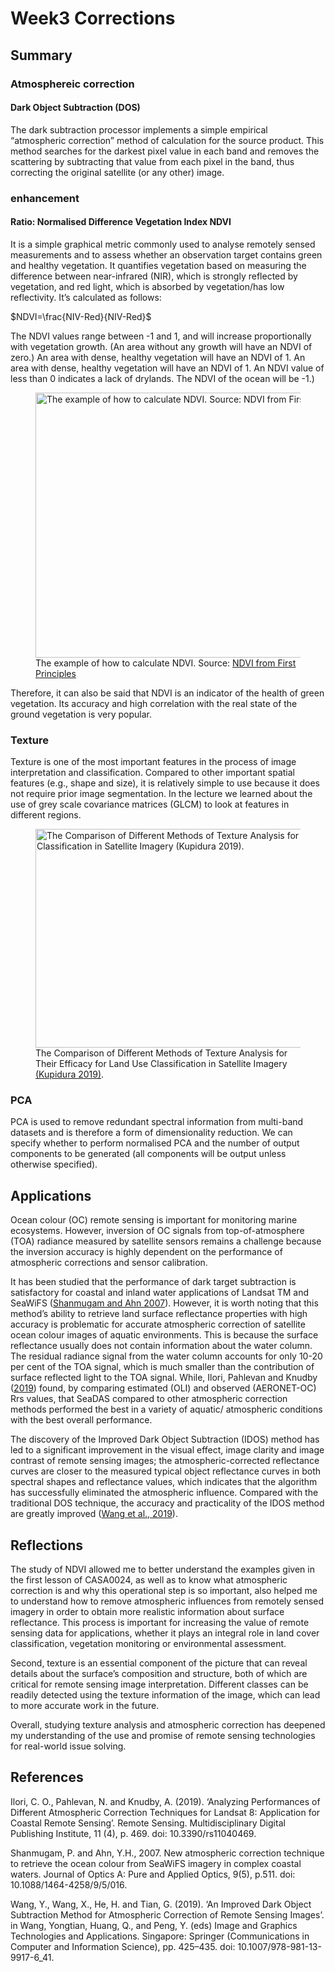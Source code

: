 # Week3 Corrections

## Summary

### Atmosphereic correction

#### Dark Object Subtraction (DOS)

The dark subtraction processor implements a simple empirical "atmospheric correction" method of calculation for the source product. This method searches for the darkest pixel value in each band and removes the scattering by subtracting that value from each pixel in the band, thus correcting the original satellite (or any other) image.


### enhancement

#### Ratio: Normalised Difference Vegetation Index NDVI

It is a simple graphical metric commonly used to analyse remotely sensed measurements and to assess whether an observation target contains green and healthy vegetation. It quantifies vegetation based on measuring the difference between near-infrared (NIR), which is strongly reflected by vegetation, and red light, which is absorbed by vegetation/has low reflectivity. It’s calculated as follows:

$NDVI=\frac{NIV-Red}{NIV-Red}$

The NDVI values range between -1 and 1, and will increase proportionally with vegetation growth. (An area without any growth will have an NDVI of zero.) An area with dense, healthy vegetation will have an NDVI of 1. An area with dense, healthy vegetation will have an NDVI of 1. An NDVI value of less than 0 indicates a lack of drylands. The NDVI of the ocean will be -1.)

![The example of how to calculate NDVI. Source: [NDVI from First Principles](https://www.streambatch.io/knowledge/ndvi-from-first-principles)](images/NDVI.png){fig-alt="Souce from:https://www.streambatch.io/knowledge/ndvi-from-first-principles" fig-align="center" width="528" height="424"}

Therefore, it can also be said that NDVI is an indicator of the health of green vegetation. Its accuracy and high correlation with the real state of the ground vegetation is very popular.

### Texture

Texture is one of the most important features in the process of image interpretation and classification. Compared to other important spatial features (e.g., shape and size), it is relatively simple to use because it does not require prior image segmentation. In the lecture we learned about the use of grey scale covariance matrices (GLCM) to look at features in different regions.

![The Comparison of Different Methods of Texture Analysis for Their Efficacy for Land Use Classification in Satellite Imagery [(Kupidura 2019)](https://doi.org/10.3390/rs11101233).](images/tex.png){fig-align="center" width="614" height="350"}

### PCA

PCA is used to remove redundant spectral information from multi-band datasets and is therefore a form of dimensionality reduction. We can specify whether to perform normalised PCA and the number of output components to be generated (all components will be output unless otherwise specified).

## Applications

Ocean colour (OC) remote sensing is important for monitoring marine ecosystems. However, inversion of OC signals from top-of-atmosphere (TOA) radiance measured by satellite sensors remains a challenge because the inversion accuracy is highly dependent on the performance of atmospheric corrections and sensor calibration.

It has been studied that the performance of dark target subtraction is satisfactory for coastal and inland water applications of Landsat TM and SeaWiFS ([Shanmugam and Ahn 2007](https://doi.org/10.1088/1464-4258/9/5/016)). However, it is worth noting that this method's ability to retrieve land surface reflectance properties with high accuracy is problematic for accurate atmospheric correction of satellite ocean colour images of aquatic environments. This is because the surface reflectance usually does not contain information about the water column. The residual radiance signal from the water column accounts for only 10-20 per cent of the TOA signal, which is much smaller than the contribution of surface reflected light to the TOA signal. While, Ilori, Pahlevan and Knudby ([2019](https://doi.org/10.3390/rs11040469)) found, by comparing estimated (OLI) and observed (AERONET-OC) Rrs values, that SeaDAS compared to other atmospheric correction methods performed the best in a variety of aquatic/ atmospheric conditions with the best overall performance.

The discovery of the Improved Dark Object Subtraction (IDOS) method has led to a significant improvement in the visual effect, image clarity and image contrast of remote sensing images; the atmospheric-corrected reflectance curves are closer to the measured typical object reflectance curves in both spectral shapes and reflectance values, which indicates that the algorithm has successfully eliminated the atmospheric influence. Compared with the traditional DOS technique, the accuracy and practicality of the IDOS method are greatly improved ([Wang et al., 2019](https://doi.org/10.1007/978-981-13-9917-6_41)).

## Reflections

The study of NDVI allowed me to better understand the examples given in the first lesson of CASA0024, as well as to know what atmospheric correction is and why this operational step is so important, also helped me to understand how to remove atmospheric influences from remotely sensed imagery in order to obtain more realistic information about surface reflectance. This process is important for increasing the value of remote sensing data for applications, whether it plays an integral role in land cover classification, vegetation monitoring or environmental assessment.

Second, texture is an essential component of the picture that can reveal details about the surface's composition and structure, both of which are critical for remote sensing image interpretation. Different classes can be readily detected using the texture information of the image, which can lead to more accurate work in the future.

Overall, studying texture analysis and atmospheric correction has deepened my understanding of the use and promise of remote sensing technologies for real-world issue solving.

## References
Ilori, C. O., Pahlevan, N. and Knudby, A. (2019). ‘Analyzing Performances of Different Atmospheric Correction Techniques for Landsat 8: Application for Coastal Remote Sensing’. Remote Sensing. Multidisciplinary Digital Publishing Institute, 11 (4), p. 469. doi: 10.3390/rs11040469.

Shanmugam, P. and Ahn, Y.H., 2007. New atmospheric correction technique to retrieve the ocean colour from SeaWiFS imagery in complex coastal waters. Journal of Optics A: Pure and Applied Optics, 9(5), p.511. doi: 10.1088/1464-4258/9/5/016.

Wang, Y., Wang, X., He, H. and Tian, G. (2019). ‘An Improved Dark Object Subtraction Method for Atmospheric Correction of Remote Sensing Images’. in Wang, Yongtian, Huang, Q., and Peng, Y. (eds) Image and Graphics Technologies and Applications. Singapore: Springer (Communications in Computer and Information Science), pp. 425–435. doi: 10.1007/978-981-13-9917-6_41.


